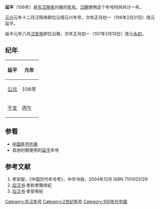 {{Eranamebox|年号= 延平
|起讫时间= 106年
|政权= [[东汉|东汉]]
|帝王= [[汉殇帝|汉殇帝]]刘隆
|历时= 1年
|timeline= <timeline>
ImageSize  = width:200 height:50
PlotArea   = width:180 height:30 left:10 bottom:20
TimeAxis   = orientation:horizontal
DateFormat = yyyy
Period     = from:25 till:220
AlignBars  = early
ScaleMajor = increment:195 start:25
Colors =
  id:canvas value:rgb(1,1,0.85)
BackgroundColors = canvas:canvas
PlotData =
  width:15 color:black
  bar:era from:start till:end
  bar:era from:106 till:106 color:yellow
</timeline>
|说明= 延平在东汉时期的位置
}}
'''延平'''（106年）是[[东汉|东汉]][[汉殇帝|殇帝]]刘隆的[[年号|年号]]。[[汉朝|汉朝]]使用这个年号时间共计一年。

[[元兴_(东汉)|元兴]]元年十二月汉殇帝即位沿用元兴年号，次年正月初一（106年2月21日）改元延平。

延平元年八月[[汉安帝|汉安帝]]即位沿用，次年正月初一（107年2月10日）改元[[永初_(东汉)|永初]]。

==纪年==
{| class="wikitable" 
|-
!延平!!元年
|-
![[公元|公元]]
|106年
|-
![[干支|干支]]
|[[丙午|丙午]]
|}

==参看==
*[[中国年号列表|中国年号列表]]
* 其他时期使用的[[延平|延平]]年号

==参考文献==
# 李崇智，《中国历代年号考》，中华书局，2004年12月 ISBN 7101025129
# [[后汉书|后汉书]]·孝和孝殤帝紀
# [[后汉书|后汉书]]·孝安帝紀

{{年号|[[元兴_(东汉)|元兴]]|[[中国年号列表#漢朝|中国年号]]|[[永初_(东汉)|永初]]}}
{{漢朝年號}}

[[Category:东汉年号|Category:东汉年号]]
[[Category:2世纪年号|Category:2世纪年号]]
[[Category:100年代中国|Category:100年代中国]]